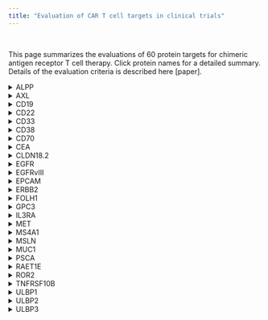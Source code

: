 ```yaml
---
title: "Evaluation of CAR T cell targets in clinical trials"
---
```


<br>

This page summarizes the evaluations of 60 protein targets for chimeric antigen receptor T cell therapy. Click  protein names for a detailed summary. Details of the evaluation criteria is described here [paper].

<details>
  <summary>ALPP</summary>
```r
res <- knitr::knit_child('cartcontent/scr/ALPP.Rmd', quiet = TRUE)
cat(res, sep = '\n')
```
</details>

<details>
  <summary>AXL</summary>
```r
res <- knitr::knit_child('cartcontent/scr/AXL.Rmd', quiet = TRUE)
cat(res, sep = '\n')
```
</details>

<details>
  <summary>CD19</summary>
```r
res <- knitr::knit_child('cartcontent/scr/CD19.Rmd', quiet = TRUE)
cat(res, sep = '\n')
```
</details>

<details>
  <summary>CD22</summary>
```r
res <- knitr::knit_child('cartcontent/scr/CD22.Rmd', quiet = TRUE)
cat(res, sep = '\n')
```
</details>

<!-- <details> -->
<!--   <summary>CD276</summary> -->
<!-- ```{r, echo = FALSE, results = 'asis', message = FALSE, warning = FALSE} -->
<!-- res <- knitr::knit_child('cartcontent/scr/CD276.Rmd', quiet = TRUE) -->
<!-- cat(res, sep = '\n') -->
<!-- ``` -->
<!-- </details> -->

<details>
  <summary>CD33</summary>
```r
res <- knitr::knit_child('cartcontent/scr/CD33.Rmd', quiet = TRUE)
cat(res, sep = '\n')
```
</details>

<details>
  <summary>CD38</summary>
```r
res <- knitr::knit_child('cartcontent/scr/CD38.Rmd', quiet = TRUE)
cat(res, sep = '\n')
```
</details>

<details>
  <summary>CD70</summary>
```r
res <- knitr::knit_child('cartcontent/scr/CD70.Rmd', quiet = TRUE)
cat(res, sep = '\n')
```
</details>

<details>
  <summary>CEA</summary>
```r
res <- knitr::knit_child('cartcontent/scr/CEA.Rmd', quiet = TRUE)
cat(res, sep = '\n')
```
</details>

<details>
  <summary>CLDN18.2</summary>
```r
res <- knitr::knit_child('cartcontent/scr/CLDN18_2.Rmd', quiet = TRUE)
cat(res, sep = '\n')
```
</details>

<details>
  <summary>EGFR</summary>
```r
res <- knitr::knit_child('cartcontent/scr/EGFR.Rmd', quiet = TRUE)
cat(res, sep = '\n')
```
</details>

<details>
  <summary>EGFRvIII</summary>
```r
res <- knitr::knit_child('cartcontent/scr/EGFRvIII.Rmd', quiet = TRUE)
cat(res, sep = '\n')
```
</details>

<details>
  <summary>EPCAM</summary>
```r
res <- knitr::knit_child('cartcontent/scr/EPCAM.Rmd', quiet = TRUE)
cat(res, sep = '\n')
```
</details>

<details>
  <summary>ERBB2</summary>
```r
res <- knitr::knit_child('cartcontent/scr/ERBB2.Rmd', quiet = TRUE)
cat(res, sep = '\n')
```
</details>

<details>
  <summary>FOLH1</summary>
```r
res <- knitr::knit_child('cartcontent/scr/FOLH1.Rmd', quiet = TRUE)
cat(res, sep = '\n')
```
</details>

<details>
  <summary>GPC3</summary>
```r
res <- knitr::knit_child('cartcontent/scr/GPC3.Rmd', quiet = TRUE)
cat(res, sep = '\n')
```
</details>

<details>
  <summary>IL3RA</summary>
```r
res <- knitr::knit_child('cartcontent/scr/IL3RA.Rmd', quiet = TRUE)
cat(res, sep = '\n')
```
</details>

<details>
  <summary>MET</summary>
```r
res <- knitr::knit_child('cartcontent/scr/MET.Rmd', quiet = TRUE)
cat(res, sep = '\n')
```
</details>

<details>
  <summary>MS4A1</summary>
```r
res <- knitr::knit_child('cartcontent/scr/MS4A1.Rmd', quiet = TRUE)
cat(res, sep = '\n')
```
</details>

<details>
  <summary>MSLN</summary>
```r
res <- knitr::knit_child('cartcontent/scr/MSLN.Rmd', quiet = TRUE)
cat(res, sep = '\n')
```
</details>

<details>
  <summary>MUC1</summary>
```r
res <- knitr::knit_child('cartcontent/scr/MUC1.Rmd', quiet = TRUE)
cat(res, sep = '\n')
```
</details>

<details>
  <summary>PSCA</summary>
```r
res <- knitr::knit_child('cartcontent/scr/PSCA.Rmd', quiet = TRUE)
cat(res, sep = '\n')
```
</details>

<details>
  <summary>RAET1E</summary>
```r
res <- knitr::knit_child('cartcontent/scr/RAET1E.Rmd', quiet = TRUE)
cat(res, sep = '\n')
```
</details>

<details>
  <summary>ROR2</summary>
```r
res <- knitr::knit_child('cartcontent/scr/ROR2.Rmd', quiet = TRUE)
cat(res, sep = '\n')
```
</details>

<details>
  <summary>TNFRSF10B</summary>
```r
res <- knitr::knit_child('cartcontent/scr/TNFRSF10B.Rmd', quiet = TRUE)
cat(res, sep = '\n')
```
</details>

<!-- <details> -->
<!--   <summary>TNFRSF17</summary> -->
<!-- ```{r, echo = FALSE, results = 'asis', message = FALSE, warning = FALSE} -->
<!-- res <- knitr::knit_child('cartcontent/scr/TNFRSF17.Rmd', quiet = TRUE) -->
<!-- cat(res, sep = '\n') -->
<!-- ``` -->
<!-- </details> -->

<details>
  <summary>ULBP1</summary>
```r
res <- knitr::knit_child('cartcontent/scr/ULBP1.Rmd', quiet = TRUE)
cat(res, sep = '\n')
```
</details>

<details>
  <summary>ULBP2</summary>
```r
res <- knitr::knit_child('cartcontent/scr/ULBP2.Rmd', quiet = TRUE)
cat(res, sep = '\n')
```
</details>

<details>
  <summary>ULBP3</summary>
```r
res <- knitr::knit_child('cartcontent/scr/ULBP3.Rmd', quiet = TRUE)
cat(res, sep = '\n')
```
</details>
